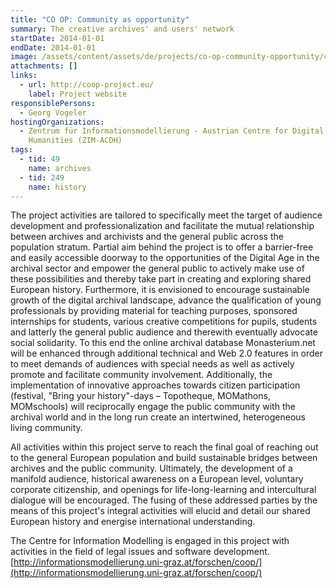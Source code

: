 ```yaml
---
title: "CO OP: Community as opportunity"
summary: The creative archives' and users' network
startDate: 2014-01-01
endDate: 2014-01-01
image: /assets/content/assets/de/projects/co-op-community-opportunity/coop_image_2.png
attachments: []
links:
  - url: http://coop-project.eu/
    label: Project website
responsiblePersons:
  - Georg Vogeler
hostingOrganizations:
  - Zentrum für Informationsmodellierung - Austrian Centre for Digital
    Humanities (ZIM-ACDH)
tags:
  - tid: 49
    name: archives
  - tid: 249
    name: history
---
```

The project activities are tailored to specifically meet the target of audience development and professionalization and facilitate the mutual relationship between archives and archivists and the general public across the population stratum. Partial aim behind the project is to offer a barrier-free and easily accessible doorway to the opportunities of the Digital Age in the archival sector and empower the general public to actively make use of these possibilities and thereby take part in creating and exploring shared European history. Furthermore, it is envisioned to encourage sustainable growth of the digital archival landscape, advance the qualification of young professionals by providing material for teaching purposes, sponsored internships for students, various creative competitions for pupils, students and latterly the general public audience and therewith eventually advocate social solidarity. To this end the online archival database Monasterium.net will be enhanced through additional technical and Web 2.0 features in order to meet demands of audiences with special needs as well as actively promote and facilitate community involvement. Additionally, the implementation of innovative approaches towards citizen participation (festival, "Bring your history"-days – Topotheque, MOMathons, MOMschools) will reciprocally engage the public community with the archival world and in the long run create an intertwined, heterogeneous living community.

All activities within this project serve to reach the final goal of reaching out to the general European population and build sustainable bridges between archives and the public community. Ultimately, the development of a manifold audience, historical awareness on a European level, voluntary corporate citizenship, and openings for life-long-learning and intercultural dialogue will be encouraged. The fusing of these addressed parties by the means of this project's integral activities will elucid and detail our shared European history and energise international understanding.

The Centre for Information Modelling is engaged in this project with activities in the field of legal issues and software development. [http://informationsmodellierung.uni-graz.at/forschen/coop/](http://informationsmodellierung.uni-graz.at/forschen/coop/)
